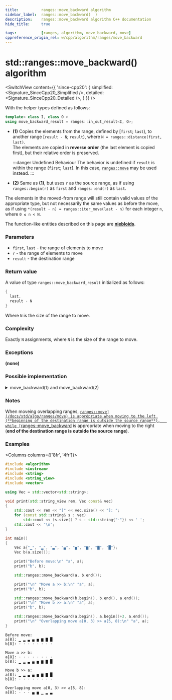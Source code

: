 ```yaml
---
title:			ranges::move_backward algorithm
sidebar_label:	ranges::move_backward(  )
description:	ranges::move_backward algorithm C++ documentation
hide_title:		true

tags:			[ranges, algorithm, move_backward, move]
cppreference_origin_rel: w/cpp/algorithm/ranges/move_backward
---
```



<!----------------- Codes ---------------------->


# std::ranges::move_backward() algorithm

<SwitchView content={{
	'since-cpp20': {
		simplified:	<Signature_SinceCpp20_Simplified />,
		detailed:	<Signature_SinceCpp20_Detailed />,
	}
}} />

With the helper types defined as follows:
```cpp
template< class I, class O >
using move_backward_result = ranges::in_out_result<I, O>;
```

- **(1)** Copies the elements from the range, defined by [`first`; `last`), to another range [`result - N`; `result`), where `N = ranges::distance(first, last)`.  
  The elements are copied in **reverse order** (the last element is copied first), but their relative order is preserved.

  :::danger Undefined Behaviour
  The behavior is undefined if `result` is within the range (`first`; `last`]. In this case, [`ranges::move`](/docs/std/algo/ranges/move) may be used instead.
  :::

- **(2)** Same as **(1)**, but uses `r` as the source range, as if using `ranges::begin(r)` as `first` and `ranges::end(r)` as `last`.

The elements in the moved-from range will still contain valid values of the appropriate type, but not necessarily the same values as before the move, as if using `*(result - n) = ranges::iter_move(last - n)` for each integer `n`, where `0 ≤ n < N`.

The function-like entities described on this page are [**niebloids**](#).

### Parameters

- `first`, `last` - the range of elements to move
- `r` - the range of elements to move
- `result` - the destination range

### Return value

A value of type `ranges::move_backward_result` initialized as follows:
```cpp
{
  last,
  result - N
}
```
Where `N` is the size of the range to move.

### Complexity

Exactly `N` assignments, where `N` is the size of the range to move.

### Exceptions

**(none)**

### Possible implementation

<details>
<summary>move_backward(1) and move_backward(2)</summary>

```cpp
struct move_backward_fn
{
    template<std::bidirectional_iterator I1, std::sentinel_for<I1> S1,
             std::bidirectional_iterator I2>
    requires std::indirectly_movable<I1, I2>
    constexpr ranges::move_backward_result<I1, I2>
        operator()(I1 first, S1 last, I2 result) const
    {
        auto i {last};
        for (; i != first; *--result = ranges::iter_move(--i))
        {}
        return {std::move(last), std::move(result)};
    }

    template<ranges::bidirectional_range R, std::bidirectional_iterator I>
    requires std::indirectly_movable<ranges::iterator_t<R>, I>
    constexpr ranges::move_backward_result<ranges::borrowed_iterator_t<R>, I>
        operator()(R&& r, I result) const
    {
        return (*this)(ranges::begin(r), ranges::end(r), std::move(result));
    }
};

inline constexpr move_backward_fn move_backward {};
```

</details>

### Notes

When moveing overlapping ranges, [`ranges::move](/docs/std/algo/ranges/move) is appropriate when moving to the left (**beginning of the destination range is outside the source range**),  
while [`ranges::move_backward](#) is appropriate when moving to the right (**end of the destination range is outside the source range**).

### Examples

<Columns columns={['8fr', '4fr']}>
<div>

```cpp title='Main.cpp' showLineNumbers
#include <algorithm>
#include <iostream>
#include <string>
#include <string_view>
#include <vector>

using Vec = std::vector<std::string>;

void print(std::string_view rem, Vec const& vec)
{
    std::cout << rem << "[" << vec.size() << "]: ";
    for (const std::string& s : vec)
        std::cout << (s.size() ? s : std::string{"·"}) << ' ';
    std::cout << '\n';
}

int main()
{
    Vec a{"▁", "▂", "▃", "▄", "▅", "▆", "▇", "█"};
    Vec b(a.size());

    print("Before move:\n" "a", a);
    print("b", b);

    std::ranges::move_backward(a, b.end());

    print("\n" "Move a >> b:\n" "a", a);
    print("b", b);

    std::ranges::move_backward(b.begin(), b.end(), a.end());
    print("\n" "Move b >> a:\n" "a", a);
    print("b", b);

    std::ranges::move_backward(a.begin(), a.begin()+3, a.end());
    print("\n" "Overlapping move a[0, 3) >> a[5, 8):\n" "a", a);
}
```

</div>
<div>

```plaintext title="Output"
Before move:
a[8]: ▁ ▂ ▃ ▄ ▅ ▆ ▇ █
b[8]: · · · · · · · ·

Move a >> b:
a[8]: · · · · · · · ·
b[8]: ▁ ▂ ▃ ▄ ▅ ▆ ▇ █

Move b >> a:
a[8]: ▁ ▂ ▃ ▄ ▅ ▆ ▇ █
b[8]: · · · · · · · ·

Overlapping move a[0, 3) >> a[5, 8):
a[8]: · · · ▄ ▅ ▁ ▂ ▃
```

</div>
</Columns>
